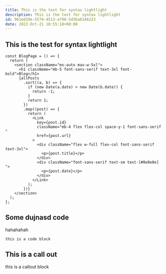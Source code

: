 ```yaml
---
title: This is the test for syntax lightlight
description: This is the test for syntax lightlight
id: 961ed19e-5574-4513-a798-5d3ba6146223
date: 2022-Oct-21 10:55:10+08:00
---
```


## This is the test for syntax lightlight

```tsx
const BlogPage = () => {
  return (
    <section className="mx-auto max-w-5xl">
      <h1 className="mb-5 font-sans-serif text-3xl font-bold">Blog</h1>
      {allPosts
        .sort((a, b) => {
          if (new Date(a.date) > new Date(b.date)) {
            return -1;
          }
          return 1;
        })
        .map((post) => {
          return (
            <Link
              key={post.id}
              className="mb-4 flex flex-col space-y-1 font-sans-serif "
              href={post.url}
            >
              <div className="flex w-full flex-col font-sans-serif text-3xl">
                <p>{post.title}</p>
              </div>
              <div className="font-sans-serif text-sm text-[#8e8e8e] ">
                <p>{post.date}</p>
              </div>
            </Link>
          );
        })}
    </section>
  );
};
```

## Some dujnasd code

hahahahah

`this is a code block`

## This is a call out 

<Callout emoji="🥸">

this is a callout block

</Callout>